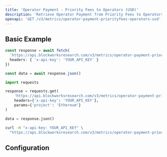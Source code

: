 ```yaml
---
title: 'Operator Payment - Priority Fees to Operators (USD)'
description: 'Retrieve Operator Payment from Priority Fees to Operators Metrics in USD'
openapi: 'GET /v3/metrics/operator-payment-priorityfees-operators-usd'
---
```



<Endpoint method="GET" path="/v3/metrics/operator-payment-priorityfees-operators-usd" />

## Basic Example

<CodeGroup>

```typescript TypeScript
const response = await fetch(
  'https://api.blockworksresearch.com/v3/metrics/operator-payment-priorityfees-operators-usd?project=Ethereum', {
  headers: { 'x-api-key': 'YOUR_API_KEY' }
})

const data = await response.json()
```

```python Python
import requests

response = requests.get(
    'https://api.blockworksresearch.com/v3/metrics/operator-payment-priorityfees-operators-usd',
    headers={'x-api-key': 'YOUR_API_KEY'},
    params={'project': 'Ethereum'}
)

data = response.json()
```

```bash cURL
curl -H "x-api-key: YOUR_API_KEY" \
  "https://api.blockworksresearch.com/v3/metrics/operator-payment-priorityfees-operators-usd?project=Ethereum"
```

</CodeGroup>


<GenericResponse />

## Configuration

<QueryParams />